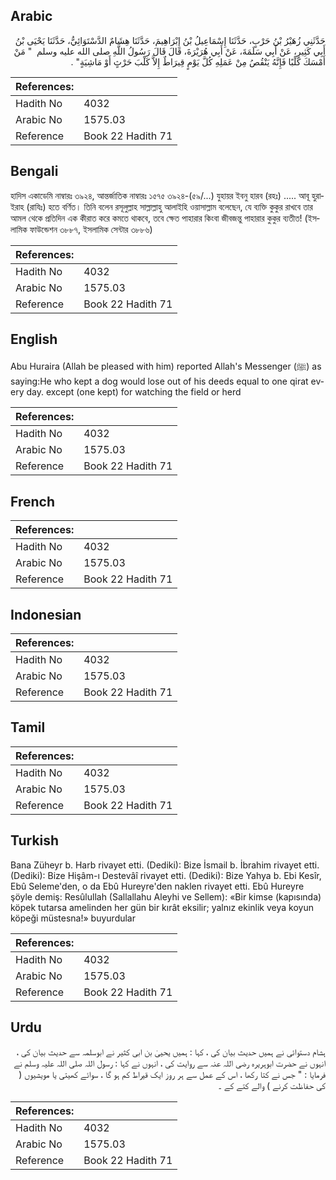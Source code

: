## Arabic


<div dir="rtl" lang="ar" style={{fontSize:'larger',backgroundColor:'#f8f9fa',padding:20}}>
حَدَّثَنِي زُهَيْرُ بْنُ حَرْبٍ، حَدَّثَنَا إِسْمَاعِيلُ بْنُ إِبْرَاهِيمَ، حَدَّثَنَا هِشَامٌ الدَّسْتَوَائِيُّ، حَدَّثَنَا يَحْيَى بْنُ أَبِي كَثِيرٍ، عَنْ أَبِي سَلَمَةَ، عَنْ أَبِي هُرَيْرَةَ، قَالَ قَالَ رَسُولُ اللَّهِ صلى الله عليه وسلم ‏ "‏ مَنْ أَمْسَكَ كَلْبًا فَإِنَّهُ يَنْقُصُ مِنْ عَمَلِهِ كُلَّ يَوْمٍ قِيرَاطٌ إِلاَّ كَلْبَ حَرْثٍ أَوْ مَاشِيَةٍ‏"‏ ‏.‏
</div>
<div style={{backgroundColor:'#f8f9fa',padding:20, marginBottom: 10}}><table> <thead> <tr> <th>References:</th> <th></th> </tr> </thead> <tbody><tr><td>Hadith No</td><td>4032</td></tr><tr><td>Arabic No</td><td>1575.03</td></tr><tr><td>Reference</td><td>Book 22 Hadith 71</td></tr></tbody></table></div>

## Bengali


<div dir="ltr" lang="bn" style={{fontSize:'larger',backgroundColor:'#f8f9fa',padding:20}}>
হাদিস একাডেমি নাম্বারঃ ৩৯২৪, আন্তর্জাতিক নাম্বারঃ ১৫৭৫ ৩৯২৪-(৫৯/...) যুহায়র ইবনু হারব (রহঃ) ..... আবূ হুরাইরাহ (রাযিঃ) হতে বর্ণিত। তিনি বলেন রসূলুল্লাহ সাল্লাল্লাহু আলাইহি ওয়াসাল্লাম বলেছেন, যে ব্যক্তি কুকুর রাখবে তার আমল থেকে প্রতিদিন এক কীরাত করে কমতে থাকবে, তবে ক্ষেত পাহারার কিংবা জীবজন্তু পাহারার কুকুর ব্যতীত! (ইসলামিক ফাউন্ডেশন ৩৮৮৭, ইসলামিক সেন্টার ৩৮৮৬)
</div>
<div style={{backgroundColor:'#f8f9fa',padding:20, marginBottom: 10}}><table> <thead> <tr> <th>References:</th> <th></th> </tr> </thead> <tbody><tr><td>Hadith No</td><td>4032</td></tr><tr><td>Arabic No</td><td>1575.03</td></tr><tr><td>Reference</td><td>Book 22 Hadith 71</td></tr></tbody></table></div>

## English


<div dir="ltr" lang="en" style={{fontSize:'larger',backgroundColor:'#f8f9fa',padding:20}}>
Abu Huraira (Allah be pleased with him) reported Allah's Messenger (ﷺ) as saying:He who kept a dog would lose out of his deeds equal to one qirat every day. except (one kept) for watching the field or herd
</div>
<div style={{backgroundColor:'#f8f9fa',padding:20, marginBottom: 10}}><table> <thead> <tr> <th>References:</th> <th></th> </tr> </thead> <tbody><tr><td>Hadith No</td><td>4032</td></tr><tr><td>Arabic No</td><td>1575.03</td></tr><tr><td>Reference</td><td>Book 22 Hadith 71</td></tr></tbody></table></div>

## French


<div dir="ltr" lang="fr" style={{fontSize:'larger',backgroundColor:'#f8f9fa',padding:20}}>

</div>
<div style={{backgroundColor:'#f8f9fa',padding:20, marginBottom: 10}}><table> <thead> <tr> <th>References:</th> <th></th> </tr> </thead> <tbody><tr><td>Hadith No</td><td>4032</td></tr><tr><td>Arabic No</td><td>1575.03</td></tr><tr><td>Reference</td><td>Book 22 Hadith 71</td></tr></tbody></table></div>

## Indonesian


<div dir="ltr" lang="id" style={{fontSize:'larger',backgroundColor:'#f8f9fa',padding:20}}>

</div>
<div style={{backgroundColor:'#f8f9fa',padding:20, marginBottom: 10}}><table> <thead> <tr> <th>References:</th> <th></th> </tr> </thead> <tbody><tr><td>Hadith No</td><td>4032</td></tr><tr><td>Arabic No</td><td>1575.03</td></tr><tr><td>Reference</td><td>Book 22 Hadith 71</td></tr></tbody></table></div>

## Tamil


<div dir="ltr" lang="ta" style={{fontSize:'larger',backgroundColor:'#f8f9fa',padding:20}}>

</div>
<div style={{backgroundColor:'#f8f9fa',padding:20, marginBottom: 10}}><table> <thead> <tr> <th>References:</th> <th></th> </tr> </thead> <tbody><tr><td>Hadith No</td><td>4032</td></tr><tr><td>Arabic No</td><td>1575.03</td></tr><tr><td>Reference</td><td>Book 22 Hadith 71</td></tr></tbody></table></div>

## Turkish


<div dir="ltr" lang="tr" style={{fontSize:'larger',backgroundColor:'#f8f9fa',padding:20}}>
Bana Züheyr b. Harb rivayet etti. (Dediki): Bize İsmail b. İbrahim rivayet etti. (Dediki): Bize Hişâm-ı Destevâî rivayet etti. (Dediki): Bize Yahya b. Ebi Kesîr, Ebû Seleme'den, o da Ebû Hureyre'den naklen rivayet etti. Ebû Hureyre şöyle demiş: Resûlullah (Sallallahu Aleyhi ve Sellem): «Bir kimse (kapısında) köpek tutarsa amelinden her gün bir kırât eksilir; yalnız ekinlik veya koyun köpeği müstesna!» buyurdular
</div>
<div style={{backgroundColor:'#f8f9fa',padding:20, marginBottom: 10}}><table> <thead> <tr> <th>References:</th> <th></th> </tr> </thead> <tbody><tr><td>Hadith No</td><td>4032</td></tr><tr><td>Arabic No</td><td>1575.03</td></tr><tr><td>Reference</td><td>Book 22 Hadith 71</td></tr></tbody></table></div>

## Urdu


<div dir="rtl" lang="ur" style={{fontSize:'larger',backgroundColor:'#f8f9fa',padding:20}}>
ہشام دستوائی نے ہمیں حدیث بیان کی ، کہا : ہمیں یحییٰ بن ابی کثیر نے ابوسلمہ سے حدیث بیان کی ، انہوں نے حضرت ابوہریرہ رضی اللہ عنہ سے روایت کی ، انہوں نے کہا : رسول اللہ صلی اللہ علیہ وسلم نے فرمایا : " جس نے کتا رکھا ، اس کے عمل سے ہر روز ایک قیراط کم ہو گا ، سوائے کھیتی یا مویشیوں ( کی حفاظت کرنے ) والے کتے کے ۔
</div>
<div style={{backgroundColor:'#f8f9fa',padding:20, marginBottom: 10}}><table> <thead> <tr> <th>References:</th> <th></th> </tr> </thead> <tbody><tr><td>Hadith No</td><td>4032</td></tr><tr><td>Arabic No</td><td>1575.03</td></tr><tr><td>Reference</td><td>Book 22 Hadith 71</td></tr></tbody></table></div>